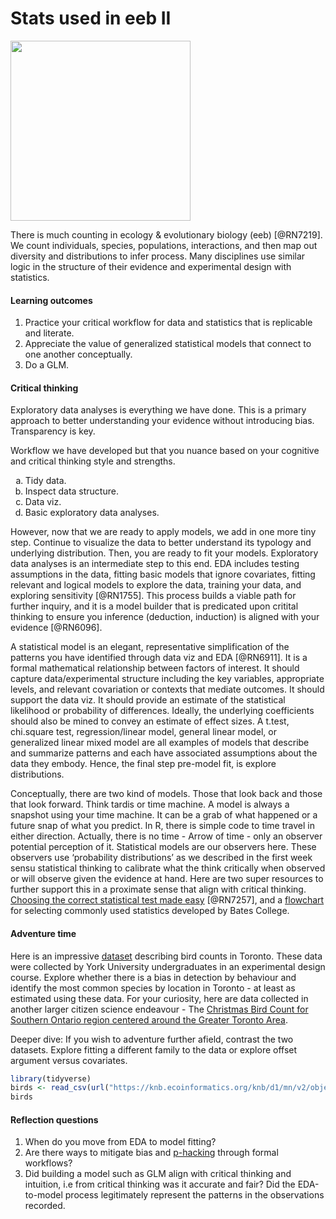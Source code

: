 # Stats used in eeb II {#eebII}  

![](./eebII.png){width=3in}   

There is much counting in ecology & evolutionary biology (eeb) [@RN7219]. We count individuals, species, populations, interactions, and then map out diversity and distributions to infer process. Many disciplines use similar logic in the structure of their evidence and experimental design with statistics.    

#### Learning outcomes {-}  
1. Practice your critical workflow for data and statistics that is replicable and literate.  
2. Appreciate the value of generalized statistical models that connect to one another conceptually.   
3. Do a GLM.  

#### Critical thinking {-}  
Exploratory data analyses is everything we have done. This is a primary approach to better understanding your evidence without introducing bias. Transparency is key.  

Workflow we have developed but that you nuance based on your cognitive and critical thinking style and strengths.  

a. Tidy data.  
b. Inspect data structure.  
c. Data viz.  
d. Basic exploratory data analyses.  

However, now that we are ready to apply models, we add in one more tiny step. Continue to visualize the data to better understand its typology and underlying distribution. Then, you are ready to fit your models. Exploratory data analyses is an intermediate step to this end. EDA includes testing assumptions in the data, fitting basic models that ignore covariates, fitting relevant and logical models to explore the data, training your data, and exploring sensitivity [@RN1755]. This process builds a viable path for further inquiry, and it is a model builder that is predicated upon critital thinking to ensure you inference (deduction, induction) is aligned with your evidence [@RN6096].  

A statistical model is an elegant, representative simplification of the patterns you have identified through data viz and EDA [@RN6911]. It is a formal mathematical relationship between factors of interest. It should capture data/experimental structure including the key variables, appropriate levels, and relevant covariation or contexts that mediate outcomes. It should support the data viz. It should provide an estimate of the statistical likelihood or probability of differences. Ideally, the underlying coefficients should also be mined to convey an estimate of effect sizes. A t.test, chi.square test, regression/linear model, general linear model, or generalized linear mixed model are all examples of models that describe and summarize patterns and each have associated assumptions about the data they embody. Hence, the final step pre-model fit, is explore distributions.

Conceptually, there are two kind of models. Those that look back and those that look forward. Think tardis or time machine. A model is always a snapshot using your time machine. It can be a grab of what happened or a future snap of what you predict. In R, there is simple code to time travel in either direction. Actually, there is no time - Arrow of time - only an observer potential perception of it. Statistical models are our observers here. These observers use ‘probability distributions’ as we described in the first week sensu statistical thinking to calibrate what the think critically when  observed or will observe given the evidence at hand. Here are two super resources to further support this in a proximate sense that align with critical thinking. [Choosing the correct statistical test made easy](https://med.cmb.ac.lk/SMJ/VOLUME%203%20DOWNLOADS/Page%2033-37%20-%20Choosing%20the%20correct%20statistical%20test%20made%20easy.pdf) [@RN7257], and a [flowchart](./flowchart.jpg) for selecting commonly used statistics developed by Bates College.   

#### Adventure time {-}  
Here is an impressive [dataset](https://knb.ecoinformatics.org/view/doi%3A10.5063%2F6M357V) describing bird counts in Toronto. These data were collected by York University undergraduates in an experimental design course. Explore whether there is a bias in detection by behaviour and identify the most common species by location in Toronto - at least as estimated using these data. For your curiosity, here are data collected in another larger citizen science endeavour - The [Christmas Bird Count for Southern Ontario region centered around the Greater Toronto Area](https://knb.ecoinformatics.org/view/doi%3A10.5063%2FF1RF5SDJ). 

Deeper dive: If you wish to adventure further afield, contrast the two datasets. Explore fitting a different family to the data or explore offset argument versus covariates.             

```r
library(tidyverse)
birds <- read_csv(url("https://knb.ecoinformatics.org/knb/d1/mn/v2/object/urn%3Auuid%3Aa84a9673-878a-4c43-ba08-570b2d38bdc9"))
birds

```

#### Reflection questions {-}  
1. When do you move from EDA to model fitting?  
2. Are there ways to mitigate bias and [p-hacking](https://www.wired.com/story/were-all-p-hacking-now/) through formal workflows?  
3. Did building a model such as GLM align with critical thinking and intuition, i.e from critical thinking was it accurate and fair? Did the EDA-to-model process legitimately represent the patterns in the observations recorded. 
